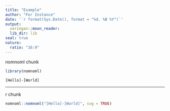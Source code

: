 ---
title: "Example"
author: "For Instance"
date: '`r format(Sys.Date(), format = "%d. %B %Y")`'
output:
  xaringan::moon_reader:
  lib_dir: lib
seal: true
nature:
  ratio: "16:9"
---

nomnoml chunk

```{r}
library(nomnoml)
```


  
```{nomnoml, svg=TRUE}
[Hello]-[World]
```

---

r chunk

```{r}
nomnoml::nomnoml("[Hello]-[World]", svg = TRUE)
```